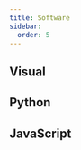 ```yaml
---
title: Software
sidebar:
  order: 5
---
```



## Visual

<ImageLinkCard
  title="Open Data Editor"
  imageSrc={software.odet.src}
  description="<br /> No-code application to explore and publish all kinds of data: datasets, tables, charts, maps, stories, and more. Forever free and open source project powered by open standards and generative AI."
  href="https://opendataeditor.org"
/>

<CardGrid>
<ImageLinkCard
  title="Data Curator"
  imageSrc={software.dataCurator.src}
  description="Data Curator is a simple desktop data editor to help describe, validate and share usable open data."
  href="https://github.com/qcif/data-curator"
/>

<ImageLinkCard
  title="Flatterer"
  imageSrc={software.flatterer.src}
  description="An opinionated JSON to CSV/XLSX/SQLITE/PARQUET/POSTGRES converter which tries to make a useful relational output for data analysis."
  href="https://flatterer.opendata.coop/"
/>
</CardGrid>

## Python

<CardGrid>
  <LinkCard
    title="frictionless-py"
    description="Data management framework for Python that provides functionality to describe, extract, validate, and transform tabular data"
    href="https://framework.frictionlessdata.io/"
  />
  <LinkCard
    title="dataflows"
    description="DataFlows is a simple, intuitive lightweight framework for building data processing flows in python."
    href="https://github.com/datahq/dataflows"
  />
</CardGrid>

## JavaScript

<CardGrid>
  <LinkCard
    title="frictionless-js"
    description="A lightweight, standardized library accessing files and datasets, especially tabular ones (CSV, Excel)."
    href="https://github.com/frictionlessdata/frictionless-js"
  />
  <LinkCard
    title="datapackage-render-js"
    description="React components for rendering Data Package Views."
    href="https://github.com/frictionlessdata/datapackage-render-js"
  />
</CardGrid>
